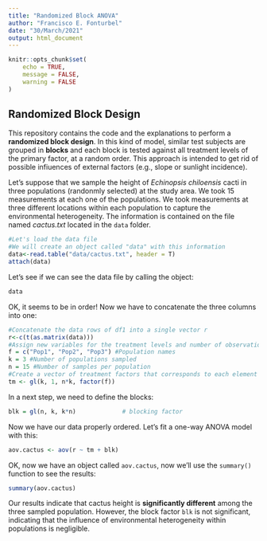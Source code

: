 ```yaml
---
title: "Randomized Block ANOVA"
author: "Francisco E. Fonturbel"
date: "30/March/2021"
output: html_document
---
```


```r
knitr::opts_chunk$set(
	echo = TRUE,
	message = FALSE,
	warning = FALSE
)
```

## Randomized Block Design

This repository contains the code and the explanations to perform a **randomized block design**. In this kind of model, similar test subjects are grouped in **blocks** and each block is tested against all treatment levels of the primary factor, at a random order. This approach is intended to get rid of possible infiuences of external factors (e.g., slope or sunlight incidence).

Let's suppose that we sample the height of _Echinopsis chiloensis_ cacti in three populations (randonmly selected) at the study area. We took 15 measurements at each one of the populations. We took measurements at three different locations within each population to capture the environmental heterogeneity. The information is contained on the file named _cactus.txt_ located in the `data` folder.

```r
#Let's load the data file
#We will create an object called "data" with this information
data<-read.table("data/cactus.txt", header = T)
attach(data)
```

Let's see if we can see the data file by calling the object:

```r
data
```

OK, it seems to be in order! Now we have to concatenate the three columns into one:

```r
#Concatenate the data rows of df1 into a single vector r
r<-c(t(as.matrix(data)))
#Assign new variables for the treatment levels and number of observations
f = c("Pop1", "Pop2", "Pop3") #Population names
k = 3 #Number of populations sampled
n = 15 #Number of samples per population
#Create a vector of treatment factors that corresponds to each element of r
tm <- gl(k, 1, n*k, factor(f))
```

In a next step, we need to define the blocks:

```r
blk = gl(n, k, k*n)             # blocking factor
```


Now we have our data properly ordered. Let's fit a one-way ANOVA model with this:

```r
aov.cactus <- aov(r ~ tm + blk)
```

OK, now we have an object called `aov.cactus`, now we'll use the `summary()` function to see the results:

```r
summary(aov.cactus)
```

Our results indicate that cactus height is **significantly different** among the three sampled population. However, the block factor `blk` is not significant, indicating that the influence of environmental heterogeneity within populations is negligible.